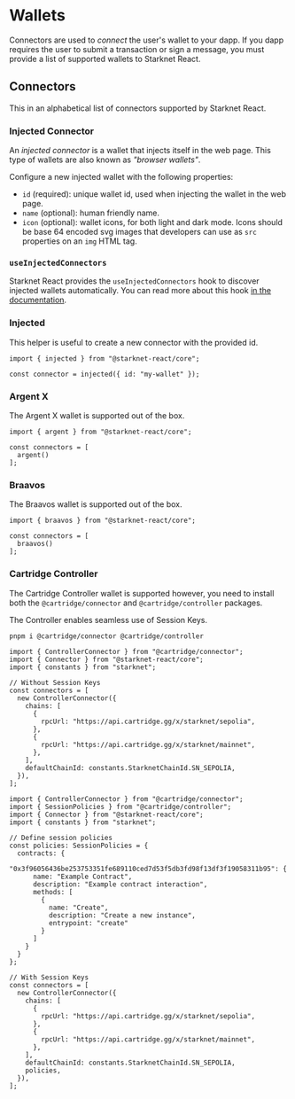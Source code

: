 # Wallets

Connectors are used to _connect_ the user's wallet to your dapp.
If you dapp requires the user to submit a transaction or sign a message,
you must provide a list of supported wallets to Starknet React.

## Connectors

This in an alphabetical list of connectors supported by Starknet React.

### Injected Connector

An _injected connector_ is a wallet that injects itself in the web page. This
type of wallets are also known as _"browser wallets"_.

Configure a new injected wallet with the following properties:

 - `id` (required): unique wallet id, used when injecting the wallet in the web page.
 - `name` (optional): human friendly name.
 - `icon` (optional): wallet icons, for both light and dark mode. Icons should be base 64
   encoded svg images that developers can use as `src` properties on an `img`
   HTML tag.

### `useInjectedConnectors`

Starknet React provides the `useInjectedConnectors` hook to discover injected
wallets automatically. You can read more about this hook [in the
documentation](/docs/hooks/use-injected-connectors).

### Injected

This helper is useful to create a new connector with the provided id.

```tsx twoslash
import { injected } from "@starknet-react/core";

const connector = injected({ id: "my-wallet" });
```

### Argent X

The Argent X wallet is supported out of the box.

```tsx twoslash
import { argent } from "@starknet-react/core";

const connectors = [
  argent()
];
```

### Braavos

The Braavos wallet is supported out of the box.

```tsx twoslash
import { braavos } from "@starknet-react/core";

const connectors = [
  braavos()
];
```

### Cartridge Controller

The Cartridge Controller wallet is supported however, you need to install both the
`@cartridge/connector` and `@cartridge/controller` packages.

The Controller enables seamless use of Session Keys.

```bash
pnpm i @cartridge/connector @cartridge/controller
```

```tsx twoslash
import { ControllerConnector } from "@cartridge/connector";
import { Connector } from "@starknet-react/core";
import { constants } from "starknet";

// Without Session Keys
const connectors = [
  new ControllerConnector({
    chains: [
      {
        rpcUrl: "https://api.cartridge.gg/x/starknet/sepolia",
      },
      {
        rpcUrl: "https://api.cartridge.gg/x/starknet/mainnet",
      },
    ],
    defaultChainId: constants.StarknetChainId.SN_SEPOLIA,
  }),
];
```


```tsx twoslash
import { ControllerConnector } from "@cartridge/connector";
import { SessionPolicies } from "@cartridge/controller";
import { Connector } from "@starknet-react/core";
import { constants } from "starknet";

// Define session policies
const policies: SessionPolicies = {
  contracts: {
    "0x3f96056436be253753351fe689110ced7d53f5db3fd98f13df3f19058311b95": {
      name: "Example Contract",
      description: "Example contract interaction",
      methods: [
        {
          name: "Create",
          description: "Create a new instance",
          entrypoint: "create"
        }
      ]
    }
  }
};

// With Session Keys
const connectors = [
  new ControllerConnector({
    chains: [
      {
        rpcUrl: "https://api.cartridge.gg/x/starknet/sepolia",
      },
      {
        rpcUrl: "https://api.cartridge.gg/x/starknet/mainnet",
      },
    ],
    defaultChainId: constants.StarknetChainId.SN_SEPOLIA,
    policies,
  }),
];
```

